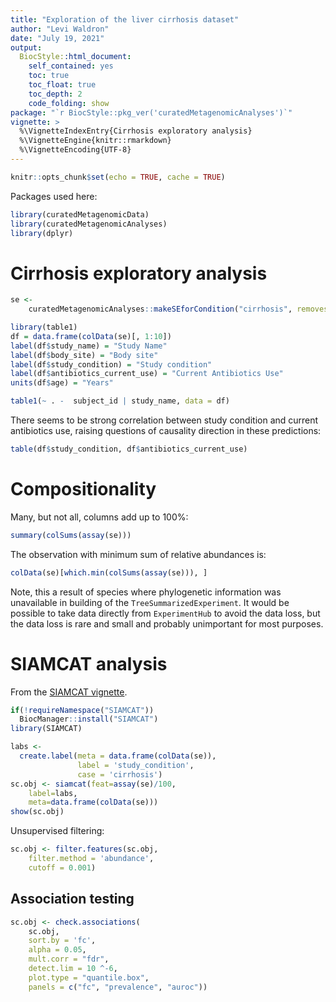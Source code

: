 ```yaml
---
title: "Exploration of the liver cirrhosis dataset"
author: "Levi Waldron"
date: "July 19, 2021"
output:
  BiocStyle::html_document:
    self_contained: yes
    toc: true
    toc_float: true
    toc_depth: 2
    code_folding: show
package: "`r BiocStyle::pkg_ver('curatedMetagenomicAnalyses')`"
vignette: >
  %\VignetteIndexEntry{Cirrhosis exploratory analysis}
  %\VignetteEngine{knitr::rmarkdown}
  %\VignetteEncoding{UTF-8}  
---
```


```r
knitr::opts_chunk$set(echo = TRUE, cache = TRUE)
```

Packages used here:

```r
library(curatedMetagenomicData)
library(curatedMetagenomicAnalyses)
library(dplyr)
```

# Cirrhosis exploratory analysis

```r
se <-
    curatedMetagenomicAnalyses::makeSEforCondition("cirrhosis", removestudies = "HMP_2019_ibdmdb", dataType = "relative_abundance")
```

```r
library(table1)
df = data.frame(colData(se)[, 1:10])
label(df$study_name) = "Study Name"
label(df$body_site) = "Body site"
label(df$study_condition) = "Study condition"
label(df$antibiotics_current_use) = "Current Antibiotics Use"
units(df$age) = "Years"
```

```r
table1(~ . -  subject_id | study_name, data = df)
```

There seems to be strong correlation between study condition and current antibiotics use, raising questions of causality direction in these predictions:

```r
table(df$study_condition, df$antibiotics_current_use)
```

# Compositionality

Many, but not all, columns add up to 100%:
```r
summary(colSums(assay(se)))
```

The observation with minimum sum of relative abundances is:
```r
colData(se)[which.min(colSums(assay(se))), ]
```

Note, this a result of species where phylogenetic information was unavailable in building of the `TreeSummarizedExperiment`. It would be possible to take data directly from `ExperimentHub` to avoid the data loss, but the data loss is rare and small and probably unimportant for most purposes.

# SIAMCAT analysis

From the [SIAMCAT vignette](https://www.bioconductor.org/packages/release/bioc/vignettes/SIAMCAT/inst/doc/SIAMCAT_vignette.html). 

```r
if(!requireNamespace("SIAMCAT"))
  BiocManager::install("SIAMCAT")
library(SIAMCAT)
```

```r
labs <-
  create.label(meta = data.frame(colData(se)),
               label = 'study_condition',
               case = 'cirrhosis')
sc.obj <- siamcat(feat=assay(se)/100,
    label=labs,
    meta=data.frame(colData(se)))
show(sc.obj)
```

Unsupervised filtering:
```r
sc.obj <- filter.features(sc.obj,
    filter.method = 'abundance',
    cutoff = 0.001)
```

## Association testing

```r
sc.obj <- check.associations(
    sc.obj,
    sort.by = 'fc',
    alpha = 0.05,
    mult.corr = "fdr",
    detect.lim = 10 ^-6,
    plot.type = "quantile.box",
    panels = c("fc", "prevalence", "auroc"))
```
